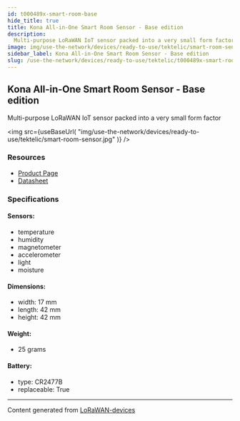 ```yaml
---
id: t000489x-smart-room-base
hide_title: true
title: Kona All-in-One Smart Room Sensor - Base edition
description:
  Multi-purpose LoRaWAN IoT sensor packed into a very small form factor
image: img/use-the-network/devices/ready-to-use/tektelic/smart-room-sensor.jpg
sidebar_label: Kona All-in-One Smart Room Sensor - Base edition
slug: /use-the-network/devices/ready-to-use/tektelic/t000489x-smart-room-base
---
```



## Kona All-in-One Smart Room Sensor - Base edition

Multi-purpose LoRaWAN IoT sensor packed into a very small form factor

<img
  src={useBaseUrl(
    "img/use-the-network/devices/ready-to-use/tektelic/smart-room-sensor.jpg"
  )}
/>

### Resources

- [Product Page](https://tektelic.com/public/catalog/smart-room-base-sensor)
- [Datasheet](https://tektelic.com/public/uploads/Brochures/Smart%20Room%20Sensor.pdf)

### Specifications

#### Sensors:

- temperature
- humidity
- magnetometer
- accelerometer
- light
- moisture

#### Dimensions:

- width: 17 mm
- length: 42 mm
- height: 42 mm

#### Weight:

- 25 grams

#### Battery:

- type: CR2477B
- replaceable: True

---

Content generated from
[LoRaWAN-devices](https://github.com/TheThingsNetwork/lorawan-devices)

